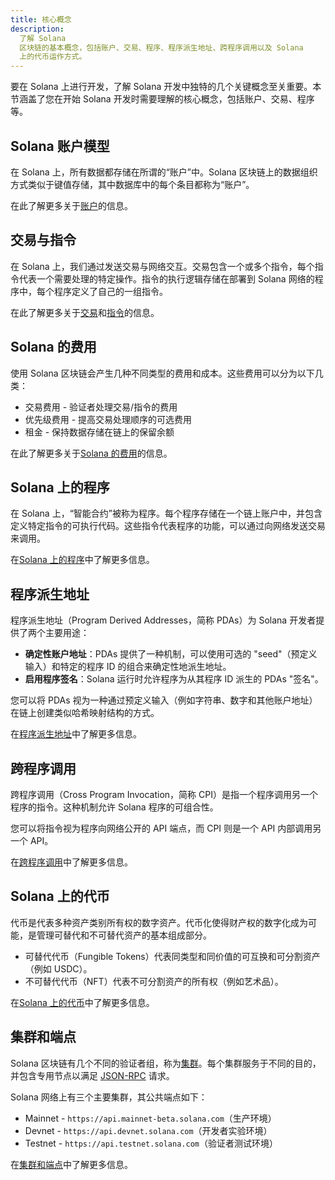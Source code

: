 ```yaml
---
title: 核心概念
description:
  了解 Solana
  区块链的基本概念，包括账户、交易、程序、程序派生地址、跨程序调用以及 Solana
  上的代币运作方式。
---
```


要在 Solana 上进行开发，了解 Solana 开发中独特的几个关键概念至关重要。本节涵盖了您在开始 Solana 开发时需要理解的核心概念，包括账户、交易、程序等。

## Solana 账户模型

在 Solana 上，所有数据都存储在所谓的“账户”中。Solana 区块链上的数据组织方式类似于键值存储，其中数据库中的每个条目都称为“账户”。

在此了解更多关于[账户](/docs/core/accounts)的信息。

## 交易与指令

在 Solana 上，我们通过发送交易与网络交互。交易包含一个或多个指令，每个指令代表一个需要处理的特定操作。指令的执行逻辑存储在部署到 Solana 网络的程序中，每个程序定义了自己的一组指令。

在此了解更多关于[交易](/docs/core/transactions)和[指令](/docs/core/transactions#instruction)的信息。

## Solana 的费用

使用 Solana 区块链会产生几种不同类型的费用和成本。这些费用可以分为以下几类：

- 交易费用 - 验证者处理交易/指令的费用
- 优先级费用 - 提高交易处理顺序的可选费用
- 租金 - 保持数据存储在链上的保留余额

在此了解更多关于[Solana 的费用](/docs/core/fees)的信息。

## Solana 上的程序

在 Solana 上，“智能合约”被称为程序。每个程序存储在一个链上账户中，并包含定义特定指令的可执行代码。这些指令代表程序的功能，可以通过向网络发送交易来调用。

在[Solana 上的程序](/docs/core/programs)中了解更多信息。

## 程序派生地址

程序派生地址（Program Derived
Addresses，简称 PDAs）为 Solana 开发者提供了两个主要用途：

- **确定性账户地址**：PDAs 提供了一种机制，可以使用可选的 "seed"（预定义输入）和特定的程序 ID 的组合来确定性地派生地址。
- **启用程序签名**：Solana 运行时允许程序为从其程序 ID 派生的 PDAs "签名"。

您可以将 PDAs 视为一种通过预定义输入（例如字符串、数字和其他账户地址）在链上创建类似哈希映射结构的方式。

在[程序派生地址](/docs/core/pda)中了解更多信息。

## 跨程序调用

跨程序调用（Cross Program
Invocation，简称 CPI）是指一个程序调用另一个程序的指令。这种机制允许 Solana 程序的可组合性。

您可以将指令视为程序向网络公开的 API 端点，而 CPI 则是一个 API 内部调用另一个 API。

在[跨程序调用](/docs/core/cpi)中了解更多信息。

## Solana 上的代币

代币是代表多种资产类别所有权的数字资产。代币化使得财产权的数字化成为可能，是管理可替代和不可替代资产的基本组成部分。

- 可替代代币（Fungible
  Tokens）代表同类型和同价值的可互换和可分割资产（例如 USDC）。
- 不可替代代币（NFT）代表不可分割资产的所有权（例如艺术品）。

在[Solana 上的代币](/docs/core/tokens)中了解更多信息。

## 集群和端点

Solana 区块链有几个不同的验证者组，称为[集群](/docs/references/clusters)。每个集群服务于不同的目的，并包含专用节点以满足
[JSON-RPC](/docs/rpc/) 请求。

Solana 网络上有三个主要集群，其公共端点如下：

- Mainnet -
  `https://api.mainnet-beta.solana.com`（生产环境）
- Devnet -
  `https://api.devnet.solana.com`（开发者实验环境）
- Testnet -
  `https://api.testnet.solana.com`（验证者测试环境）

在[集群和端点](/docs/references/clusters)中了解更多信息。
